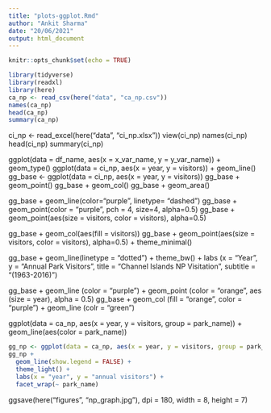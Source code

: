 ```yaml
---
title: "plots-ggplot.Rmd"
author: "Ankit Sharma"
date: "20/06/2021"
output: html_document
---
```


```r
knitr::opts_chunk$set(echo = TRUE)
```


```r
library(tidyverse)
library(readxl)
library(here)
ca_np <- read_csv(here("data", "ca_np.csv"))
names(ca_np)
head(ca_np)
summary(ca_np)
```

ci_np <- read_excel(here("data", "ci_np.xlsx"))
view(ci_np)
names(ci_np)
head(ci_np)
summary(ci_np)

ggplot(data = df_name, aes(x = x_var_name, y = y_var_name)) +
  geom_type()
ggplot(data = ci_np, aes(x = year, y = visitors)) +
  geom_line()
gg_base <- ggplot(data = ci_np, aes(x = year, y = visitors))
gg_base + geom_point()
gg_base + geom_col()
gg_base + geom_area()

gg_base + geom_line(color="purple", linetype= "dashed")
gg_base + geom_point(color = "purple", pch = 4, size=4, alpha=0.5)
gg_base + geom_point(aes(size = visitors, color = visitors), alpha=0.5)

gg_base + geom_col(aes(fill = visitors))
gg_base + geom_point(aes(size = visitors, color = visitors), alpha=0.5) + theme_minimal()

gg_base + geom_line(linetype = "dotted") + theme_bw() + labs (x = "Year", y = "Annual Park Visitors", title = "Channel Islands NP Visitation", subtitle = "(1963-2016)")

gg_base + geom_line (color = "purple") + geom_point (color = "orange", aes (size = year), alpha = 0.5)
gg_base + geom_col (fill = "orange", color = "purple") + geom_line (colr = "green")

ggplot(data = ca_np, aes(x = year, y = visitors, group = park_name)) + geom_line(aes(color = park_name))




```r
gg_np <- ggplot(data = ca_np, aes(x = year, y = visitors, group = park_name))
gg_np +
  geom_line(show.legend = FALSE) +
  theme_light() + 
  labs(x = "year", y = "annual visitors") +
  facet_wrap(~ park_name)
```



ggsave(here("figures", "np_graph.jpg"), dpi = 180, width = 8, height = 7)
